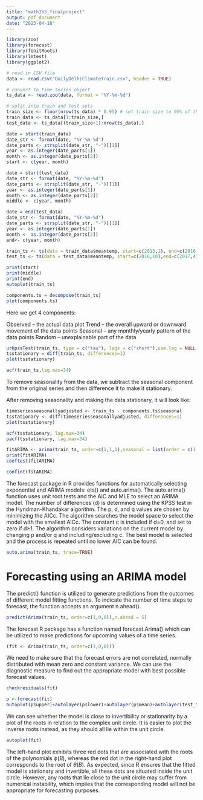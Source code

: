 ```yaml
---
title: "math155_finalproject"
output: pdf_document
date: "2023-04-18"
---
```


```r
library(zoo)
library(forecast)
library(fUnitRoots)
library(lmtest)
library(ggplot2)
```


```r
# read in CSV file
data <- read.csv("DailyDelhiClimateTrain.csv", header = TRUE)

# convert to time series object
ts_data <- read.zoo(data, format = "%Y-%m-%d")

# split into train and test sets
train_size <- floor(nrow(ts_data) * 0.95) # set train size to 95% of the data
train_data <- ts_data[1:train_size,]
test_data <- ts_data[(train_size+1):nrow(ts_data),]

date = start(train_data)
date_str <- format(date, "%Y-%m-%d")
date_parts <- strsplit(date_str, "-")[[1]]
year <- as.integer(date_parts[1])
month <- as.integer(date_parts[2])
start <- c(year, month)

date = start(test_data)
date_str <- format(date, "%Y-%m-%d")
date_parts <- strsplit(date_str, "-")[[1]]
year <- as.integer(date_parts[1])
month <- as.integer(date_parts[2])
middle <- c(year, month)

date = end(test_data)
date_str <- format(date, "%Y-%m-%d")
date_parts <- strsplit(date_str, "-")[[1]]
year <- as.integer(date_parts[1])
month <- as.integer(date_parts[2])
end<- c(year, month)

train_ts <- ts(data = train_data$meantemp, start=c(2013,1), end=c(2016,10), frequency=365)
test_ts <- ts(data = test_data$meantemp, start=c(2016,10),end=c(2017,4), frequency=365)
```

```r
print(start)
print(middle)
print(end)
autoplot(train_ts)
```

```r
components.ts = decompose(train_ts)
plot(components.ts)
```
Here we get 4 components:

Observed – the actual data plot
Trend – the overall upward or downward movement of the data points
Seasonal – any monthly/yearly pattern of the data points
Random – unexplainable part of the data

```r
urkpssTest(train_ts, type = c("tau"), lags = c("short"),use.lag = NULL, doplot = TRUE)
tsstationary = diff(train_ts, differences=1)
plot(tsstationary)
```

```r
acf(train_ts,lag.max=34) 
```
To remove seasonality from the data, we subtract the seasonal component from the original series and then difference it to make it stationary.

After removing seasonality and making the data stationary, it will look like:
```r
timeseriesseasonallyadjusted <- train_ts - components.ts$seasonal
tsstationary <- diff(timeseriesseasonallyadjusted, differences=1)
plot(tsstationary)
```
```r
acf(tsstationary, lag.max=34)
pacf(tsstationary, lag.max=34)
```

```r
fitARIMA <- arima(train_ts, order=c(1,1,1),seasonal = list(order = c(1,0,0), period = 12),method="ML")
print(fitARIMA)
coeftest(fitARIMA)
```

```r
confint(fitARIMA)
```
The forecast package in R provides functions for automatically selecting exponential and ARIMA models: ets() and auto.arima(). The auto.arima() function uses unit root tests and the AIC and MLE to select an ARIMA model. The number of differences (d) is determined using the KPSS test in the Hyndman-Khandakar algorithm. The p, d, and q values are chosen by minimizing the AICc. The algorithm searches the model space to select the model with the smallest AICc. The constant c is included if d=0, and set to zero if d≥1. The algorithm considers variations on the current model by changing p and/or q and including/excluding c. The best model is selected and the process is repeated until no lower AIC can be found.
```r
auto.arima(train_ts, trace=TRUE)
```
# Forecasting using an ARIMA model
The predict() function is utilized to generate predictions from the outcomes of different model fitting functions. To indicate the number of time steps to forecast, the function accepts an argument n.ahead().
```r
predict(Arima(train_ts, order=c(1,0,0)),n.ahead = 5)
```

The forecast R package has a function named forecast.Arima() which can be utilized to make predictions for upcoming values of a time series. 
```r
(fit <- Arima(train_ts, order=c(1,0,0)))
```

We need to make sure that the forecast errors are not correlated, normally distributed with mean zero and constant variance. We can use the diagnostic measure to find out the appropriate model with best possible forecast values.
```r
checkresiduals(fit)
```

```r
p <-forecast(fit)
autoplot(p$upper)+autolayer(p$lower)+autolayer(p$mean)+autolayer(test_ts)+autolayer(train_ts)
```

We can see whether the model is close to invertibility or stationarity by a plot of the roots in relation to the complex unit circle. It is easier to plot the inverse roots instead, as they should all lie within the unit circle.

```r
autoplot(fit)
```
The left-hand plot exhibits three red dots that are associated with the roots of the polynomials $\phi(B)$, whereas the red dot in the right-hand plot corresponds to the root of $\theta(B)$. As expected, since R ensures that the fitted model is stationary and invertible, all these dots are situated inside the unit circle. However, any roots that lie close to the unit circle may suffer from numerical instability, which implies that the corresponding model will not be appropriate for forecasting purposes.
